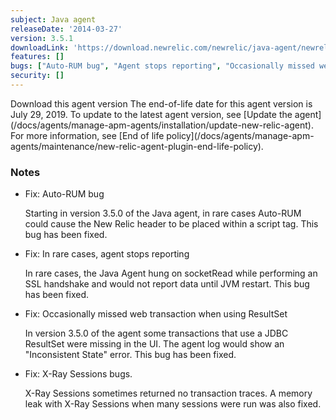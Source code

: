 ```yaml
---
subject: Java agent
releaseDate: '2014-03-27'
version: 3.5.1
downloadLink: 'https://download.newrelic.com/newrelic/java-agent/newrelic-agent/3.5.1/'
features: []
bugs: ["Auto-RUM bug", "Agent stops reporting", "Occasionally missed web transaction when using ResultSet", "X-Ray Sessions bugs"]
security: []
---
```


<ButtonGroup>
  <ButtonLink
    role="button"
    to="https://download.newrelic.com/newrelic/java-agent/newrelic-agent/3.5.1/"
    variant="primary"
  >
    Download this agent version
  </ButtonLink>
</ButtonGroup>

<Callout variant="important">
  The end-of-life date for this agent version is July 29, 2019. To update to the latest agent version, see [Update the agent](/docs/agents/manage-apm-agents/installation/update-new-relic-agent). For more information, see [End of life policy](/docs/agents/manage-apm-agents/maintenance/new-relic-agent-plugin-end-life-policy).
</Callout>

### Notes

* Fix: Auto-RUM bug

  Starting in version 3.5.0 of the Java agent, in rare cases Auto-RUM could cause the New Relic header to be placed within a script tag. This bug has been fixed.
* Fix: In rare cases, agent stops reporting

  In rare cases, the Java Agent hung on socketRead while performing an SSL handshake and would not report data until JVM restart. This bug has been fixed.
* Fix: Occasionally missed web transaction when using ResultSet

  In version 3.5.0 of the agent some transactions that use a JDBC ResultSet were missing in the UI. The agent log would show an "Inconsistent State" error. This bug has been fixed.
* Fix: X-Ray Sessions bugs.

  X-Ray Sessions sometimes returned no transaction traces. A memory leak with X-Ray Sessions when many sessions were run was also fixed.
